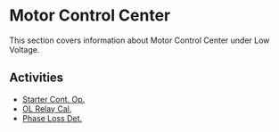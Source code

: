 # Motor Control Center

This section covers information about Motor Control Center under Low Voltage.

## Activities

- [Starter Cont. Op.](/docs/low-voltage/motor-control-center/starter-cont-op)
- [OL Relay Cal.](/docs/low-voltage/motor-control-center/ol-relay-cal)
- [Phase Loss Det.](/docs/low-voltage/motor-control-center/phase-loss-det)
